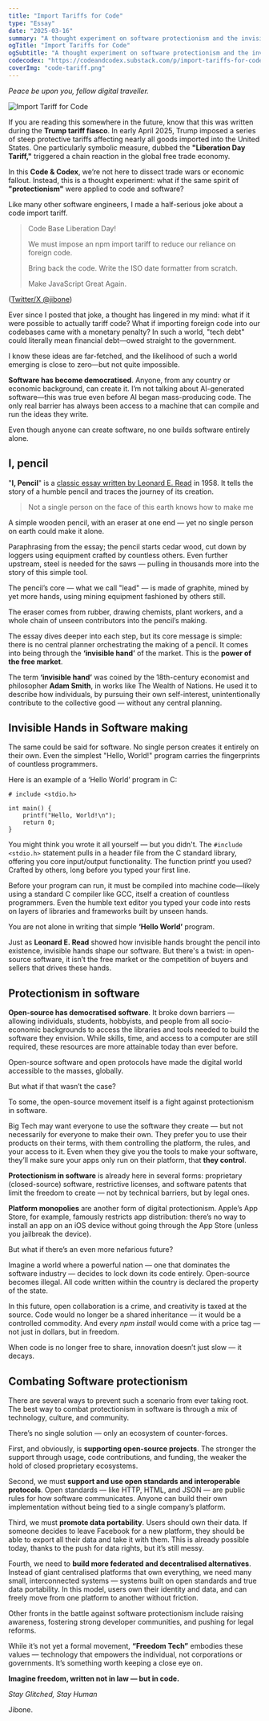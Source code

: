 ```yaml
---
title: "Import Tariffs for Code"
type: "Essay"
date: "2025-03-16"
summary: "A thought experiment on software protectionism and the invisible hands behind our code."
ogTitle: "Import Tariffs for Code"
ogSubtitle: "A thought experiment on software protectionism and the invisible hands behind our code."
codecodex: "https://codeandcodex.substack.com/p/import-tariffs-for-code"
coverImg: "code-tariff.png"
---
```


_Peace be upon you, fellow digital traveller._

![Import Tariff  for Code](/imgs/essays/code-tariff.png)

If you are reading this somewhere in the future, know that this was written during the **Trump tariff fiasco**. In early April 2025, Trump imposed a series of steep protective tariffs affecting nearly all goods imported into the United States. One particularly symbolic measure, dubbed the **"Liberation Day Tariff,"** triggered a chain reaction in the global free trade economy.

In this **Code & Codex**, we’re not here to dissect trade wars or economic fallout. Instead, this is a thought experiment: what if the same spirit of **"protectionism"** were applied to code and software?

Like many other software engineers, I made a half-serious joke about a code import tariff.

> Code Base Liberation Day!
>
> We must impose an npm import tariff to reduce our reliance on foreign code.
>
> Bring back the code. Write the ISO date formatter from scratch.
>
> Make JavaScript Great Again.

([Twitter/X @jibone](https://x.com/jibone/status/1908750906105242058))

Ever since I posted that joke, a thought has lingered in my mind: what if it were possible to actually tariff code? What if importing foreign code into our codebases came with a monetary penalty? In such a world, "tech debt" could literally mean financial debt—owed straight to the government.

I know these ideas are far-fetched, and the likelihood of such a world emerging is close to zero—but not quite impossible.

**Software has become democratised**. Anyone, from any country or economic background, can create it. I’m not talking about AI-generated software—this was true even before AI began mass-producing code. The only real barrier has always been access to a machine that can compile and run the ideas they write.

Even though anyone can create software, no one builds software entirely alone.

## I, pencil

"**I, Pencil**" is a [classic essay written by Leonard E. Read](https://fee.org/ebooks/i-pencil/) in 1958. It tells the story of a humble pencil and traces the journey of its creation.

> Not a single person on the face of this earth knows how to make me

A simple wooden pencil, with an eraser at one end — yet no single person on earth could make it alone.

Paraphrasing from the essay; the pencil starts cedar wood, cut down by loggers using equipment crafted by countless others. Even further upstream, steel is needed for the saws — pulling in thousands more into the story of this simple tool.

The pencil’s core — what we call "lead" — is made of graphite, mined by yet more hands, using mining equipment fashioned by others still.

The eraser comes from rubber, drawing chemists, plant workers, and a whole chain of unseen contributors into the pencil’s making.

The essay dives deeper into each step, but its core message is simple: there is no central planner orchestrating the making of a pencil. It comes into being through the **‘invisible hand’** of the market. This is the **power of the free market**.

The term **‘invisible hand’** was coined by the 18th-century economist and philosopher **Adam Smith**, in works like The Wealth of Nations. He used it to describe how individuals, by pursuing their own self-interest, unintentionally contribute to the collective good — without any central planning.

## Invisible Hands in Software making

The same could be said for software. No single person creates it entirely on their own. Even the simplest "Hello, World!" program carries the fingerprints of countless programmers.

Here is an example of a ‘Hello World’ program in C:

```
# include <stdio.h>

int main() {
    printf("Hello, World!\n");
    return 0;
}
```

You might think you wrote it all yourself — but you didn't. The `#include <stdio.h>` statement pulls in a header file from the C standard library, offering you core input/output functionality. The function printf you used? Crafted by others, long before you typed your first line.

Before your program can run, it must be compiled into machine code—likely using a standard C compiler like GCC, itself a creation of countless programmers. Even the humble text editor you typed your code into rests on layers of libraries and frameworks built by unseen hands.

You are not alone in writing that simple **‘Hello World’** program.

Just as **Leonard E. Read** showed how invisible hands brought the pencil into existence, invisible hands shape our software. But there's a twist: in open-source software, it isn’t the free market or the competition of buyers and sellers that drives these hands.

## Protectionism in software

**Open-source has democratised software**. It broke down barriers — allowing individuals, students, hobbyists, and people from all socio-economic backgrounds to access the libraries and tools needed to build the software they envision. While skills, time, and access to a computer are still required, these resources are more attainable today than ever before.

Open-source software and open protocols have made the digital world accessible to the masses, globally.

But what if that wasn’t the case?

To some, the open-source movement itself is a fight against protectionism in software.

Big Tech may want everyone to use the software they create — but not necessarily for everyone to make their own. They prefer you to use their products on their terms, with them controlling the platform, the rules, and your access to it. Even when they give you the tools to make your software, they’ll make sure your apps only run on their platform, that **they control**.

**Protectionism in software** is already here in several forms: proprietary (closed-source) software, restrictive licenses, and software patents that limit the freedom to create — not by technical barriers, but by legal ones.

**Platform monopolies** are another form of digital protectionism. Apple’s App Store, for example, famously restricts app distribution: there’s no way to install an app on an iOS device without going through the App Store (unless you jailbreak the device).

But what if there’s an even more nefarious future?

Imagine a world where a powerful nation — one that dominates the software industry — decides to lock down its code entirely. Open-source becomes illegal. All code written within the country is declared the property of the state.

In this future, open collaboration is a crime, and creativity is taxed at the source. Code would no longer be a shared inheritance — it would be a controlled commodity. And every _npm install_ would come with a price tag — not just in dollars, but in freedom.

When code is no longer free to share, innovation doesn’t just slow — it decays.

## Combating Software protectionism

There are several ways to prevent such a scenario from ever taking root. The best way to combat protectionism in software is through a mix of technology, culture, and community.

There’s no single solution — only an ecosystem of counter-forces.

First, and obviously, is **supporting open-source projects**. The stronger the support through usage, code contributions, and funding, the weaker the hold of closed proprietary ecosystems.

Second, we must **support and use open standards and interoperable protocols**. Open standards — like HTTP, HTML, and JSON — are public rules for how software communicates. Anyone can build their own implementation without being tied to a single company’s platform.

Third, we must **promote data portability**. Users should own their data. If someone decides to leave Facebook for a new platform, they should be able to export all their data and take it with them. This is already possible today, thanks to the push for data rights, but it’s still messy.

Fourth, we need to **build more federated and decentralised alternatives**. Instead of giant centralised platforms that own everything, we need many small, interconnected systems — systems built on open standards and true data portability. In this model, users own their identity and data, and can freely move from one platform to another without friction.

Other fronts in the battle against software protectionism include raising awareness, fostering strong developer communities, and pushing for legal reforms.

While it’s not yet a formal movement, **“Freedom Tech”** embodies these values — technology that empowers the individual, not corporations or governments. It’s something worth keeping a close eye on.

**Imagine freedom, written not in law — but in code.**

_Stay Glitched, Stay Human_

Jibone.
